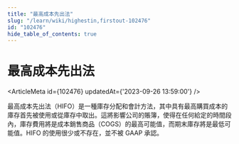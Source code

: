 ```yaml
---
title: "最高成本先出法"
slug: "/learn/wiki/highestin,firstout-102476"
id: "102476"
hide_table_of_contents: true
---
```



# 最高成本先出法

<ArticleMeta id={102476} updatedAt={'2023-09-26 13:59:00'} />
<div className='border-solid border-b border-t-0 my-4 border-[var(--ifm-color-gray-300)]' />

最高成本先出法（HIFO）是一種庫存分配和會計方法，其中具有最高購買成本的庫存首先被使用或從庫存中取出。這將影響公司的賬簿，使得在任何給定的時間段內，庫存費用將是成本銷售商品（COGS）的最高可能值，而期末庫存將是最低可能值。HIFO 的使用很少或不存在，並不被 GAAP 承認。
